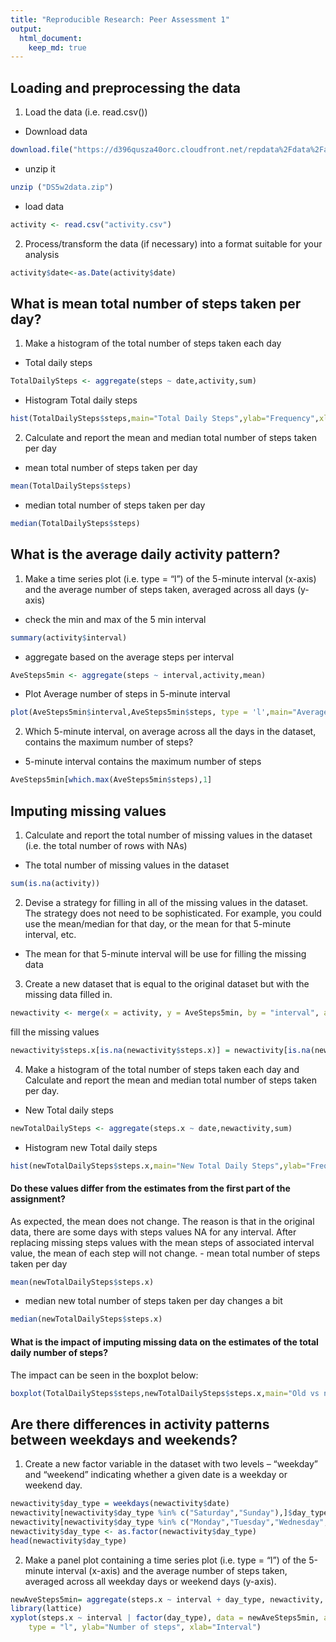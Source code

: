 ```yaml
---
title: "Reproducible Research: Peer Assessment 1"
output: 
  html_document:
    keep_md: true
---
```




## Loading and preprocessing the data

1. Load the data (i.e. read.csv())
- Download data
```r
download.file("https://d396qusza40orc.cloudfront.net/repdata%2Fdata%2Factivity.zip", destfile="DS5w2data.zip")
```
- unzip it
```r
unzip ("DS5w2data.zip")
```
- load data

```r
activity <- read.csv("activity.csv")
```

2. Process/transform the data (if necessary) into a format suitable for your analysis
```r
activity$date<-as.Date(activity$date)
```


## What is mean total number of steps taken per day?
1. Make a histogram of the total number of steps taken each day
- Total daily steps
```r
TotalDailySteps <- aggregate(steps ~ date,activity,sum)
```
- Histogram Total daily steps
```r
hist(TotalDailySteps$steps,main="Total Daily Steps",ylab="Frequency",xlab="number of steps")
```
2. Calculate and report the mean and median total number of steps taken per day
- mean total number of steps taken per day
```r
mean(TotalDailySteps$steps)
```
- median total number of steps taken per day
```r
median(TotalDailySteps$steps)
```

## What is the average daily activity pattern?
1. Make a time series plot (i.e. type = "l") of the 5-minute interval (x-axis) and the average number of steps taken, averaged across all days (y-axis)
- check the min and max of the 5 min interval
```r
summary(activity$interval)
```
- aggregate based on the average steps per interval
```r
AveSteps5min <- aggregate(steps ~ interval,activity,mean)
```
- Plot Average number of steps in 5-minute interval
```r
plot(AveSteps5min$interval,AveSteps5min$steps, type = 'l',main="Average number of steps in 5-minute interval",ylab="Number of steps",xlab="Interval")
```

2. Which 5-minute interval, on average across all the days in the dataset, contains the maximum number of steps?
- 5-minute interval contains the maximum number of steps
```r
AveSteps5min[which.max(AveSteps5min$steps),1]
```
## Imputing missing values
1. Calculate and report the total number of missing values in the dataset (i.e. the total number of rows with NAs)
- The total number of missing values in the dataset
```r
sum(is.na(activity))
```

2. Devise a strategy for filling in all of the missing values in the dataset. The strategy does not need to be sophisticated. For example, you could use the mean/median for that day, or the mean for that 5-minute interval, etc.
- The mean for that 5-minute interval will be use for filling the missing data

3. Create a new dataset that is equal to the original dataset but with the missing data filled in.
```r
newactivity <- merge(x = activity, y = AveSteps5min, by = "interval", all.x = TRUE)
```
fill the missing values 
```r
newactivity$steps.x[is.na(newactivity$steps.x)] = newactivity[is.na(newactivity$steps.x),]$steps.y
```
4. Make a histogram of the total number of steps taken each day and Calculate and report the mean and median total number of steps taken per day. 
- New Total daily steps
```r
newTotalDailySteps <- aggregate(steps.x ~ date,newactivity,sum)
```
- Histogram new Total daily steps
```r
hist(newTotalDailySteps$steps.x,main="New Total Daily Steps",ylab="Frequency",xlab="number of steps")
```

#### Do these values differ from the estimates from the first part of the assignment? 
As expected, the mean does not change.
The reason is that in the original data, there are some days with steps values NA for any interval. After replacing missing steps values with the mean steps of associated interval value, the mean of each step will not change.
- mean total number of steps taken per day
```r
mean(newTotalDailySteps$steps.x)
```
- median new total number of steps taken per day changes a bit
```r
median(newTotalDailySteps$steps.x)
```
#### What is the impact of imputing missing data on the estimates of the total daily number of steps?
The impact can be seen in the boxplot below:
```r
boxplot(TotalDailySteps$steps,newTotalDailySteps$steps.x,main="Old vs new",names = c("old","new")) 
```
## Are there differences in activity patterns between weekdays and weekends?
1. Create a new factor variable in the dataset with two levels -- "weekday" and "weekend" indicating whether a given date is a weekday or weekend day.
```r
newactivity$day_type = weekdays(newactivity$date)
newactivity[newactivity$day_type %in% c("Saturday","Sunday"),]$day_type <- "weekend"
newactivity[newactivity$day_type %in% c("Monday","Tuesday","Wednesday","Thursday","Friday"),]$day_type <- "weekday"
newactivity$day_type <- as.factor(newactivity$day_type)
head(newactivity$day_type)
```

2. Make a panel plot containing a time series plot (i.e. type = "l") of the 5-minute interval (x-axis) and the average number of steps taken, averaged across all weekday days or weekend days (y-axis). 
```r
newAveSteps5min= aggregate(steps.x ~ interval + day_type, newactivity, mean)
library(lattice)
xyplot(steps.x ~ interval | factor(day_type), data = newAveSteps5min, aspect = 1/2, 
    type = "l", ylab="Number of steps", xlab="Interval")
```

